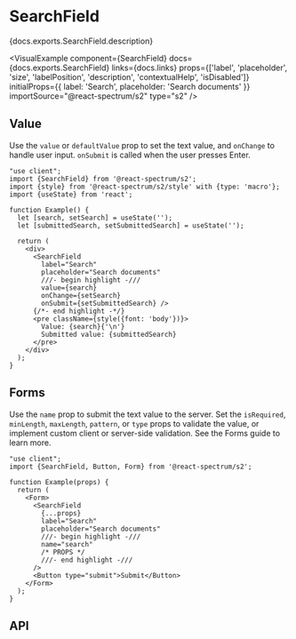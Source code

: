 


# SearchField

<PageDescription>{docs.exports.SearchField.description}</PageDescription>

<VisualExample
  component={SearchField}
  docs={docs.exports.SearchField}
  links={docs.links}
  props={['label', 'placeholder', 'size', 'labelPosition', 'description', 'contextualHelp', 'isDisabled']}
  initialProps={{
    label: 'Search',
    placeholder: 'Search documents'
  }}
  importSource="@react-spectrum/s2"
  type="s2" />

## Value

Use the `value` or `defaultValue` prop to set the text value, and `onChange` to handle user input. `onSubmit` is called when the user presses <Keyboard>Enter</Keyboard>.

```tsx render
"use client";
import {SearchField} from '@react-spectrum/s2';
import {style} from '@react-spectrum/s2/style' with {type: 'macro'};
import {useState} from 'react';

function Example() {
  let [search, setSearch] = useState('');
  let [submittedSearch, setSubmittedSearch] = useState('');

  return (
    <div>
      <SearchField
        label="Search"
        placeholder="Search documents"
        ///- begin highlight -///
        value={search}
        onChange={setSearch}
        onSubmit={setSubmittedSearch} />
      {/*- end highlight -*/}
      <pre className={style({font: 'body'})}>
        Value: {search}{'\n'}
        Submitted value: {submittedSearch}
      </pre>
    </div>
  );
}
```

## Forms

Use the `name` prop to submit the text value to the server. Set the `isRequired`, `minLength`, `maxLength`, `pattern`, or `type` props to validate the value, or implement custom client or server-side validation. See the Forms guide to learn more.

```tsx render docs={docs.exports.SearchField} links={docs.links} props={['isRequired', 'necessityIndicator', 'type', 'pattern', 'minLength', 'maxLength']} initialProps={{isRequired: true}}
"use client";
import {SearchField, Button, Form} from '@react-spectrum/s2';

function Example(props) {
  return (
    <Form>
      <SearchField
        {...props}
        label="Search"
        placeholder="Search documents"
        ///- begin highlight -///
        name="search"
        /* PROPS */
        ///- end highlight -///
      />
      <Button type="submit">Submit</Button>
    </Form>
  );
}
```

## API

<PropTable component={docs.exports.SearchField} links={docs.links} />
